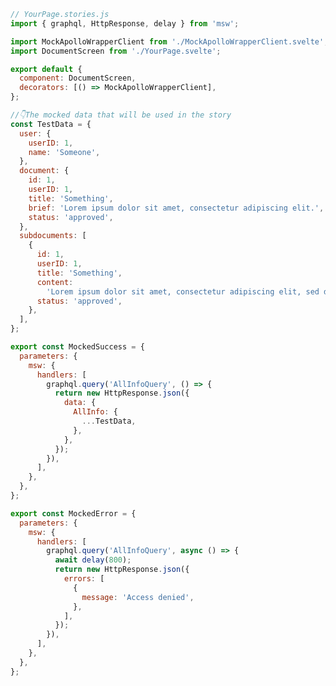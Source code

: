 ```js
// YourPage.stories.js
import { graphql, HttpResponse, delay } from 'msw';

import MockApolloWrapperClient from './MockApolloWrapperClient.svelte';
import DocumentScreen from './YourPage.svelte';

export default {
  component: DocumentScreen,
  decorators: [() => MockApolloWrapperClient],
};

//👇The mocked data that will be used in the story
const TestData = {
  user: {
    userID: 1,
    name: 'Someone',
  },
  document: {
    id: 1,
    userID: 1,
    title: 'Something',
    brief: 'Lorem ipsum dolor sit amet, consectetur adipiscing elit.',
    status: 'approved',
  },
  subdocuments: [
    {
      id: 1,
      userID: 1,
      title: 'Something',
      content:
        'Lorem ipsum dolor sit amet, consectetur adipiscing elit, sed do eiusmod tempor incididunt ut labore et dolore magna aliqua.',
      status: 'approved',
    },
  ],
};

export const MockedSuccess = {
  parameters: {
    msw: {
      handlers: [
        graphql.query('AllInfoQuery', () => {
          return new HttpResponse.json({
            data: {
              AllInfo: {
                ...TestData,
              },
            },
          });
        }),
      ],
    },
  },
};

export const MockedError = {
  parameters: {
    msw: {
      handlers: [
        graphql.query('AllInfoQuery', async () => {
          await delay(800);
          return new HttpResponse.json({
            errors: [
              {
                message: 'Access denied',
              },
            ],
          });
        }),
      ],
    },
  },
};
```
